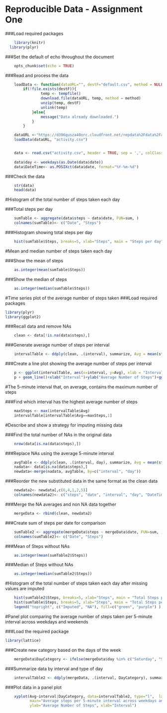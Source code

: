 Reproducible Data - Assignment One
===================================

###Load required packages
```{r}
	library(knitr)
  library(plyr)
```

###Set the default of echo throughout the document
```{r}
	opts_chunk$set(echo = TRUE)
```
###Read and process the data
```{r}
	loadData <- function(dataURL="", destF="default.csv", method = NULL){
  		if(!file.exists(destF)){
           		temp <- tempfile()
            	download.file(dataURL, temp, method = method)
            	unzip(temp, destF)
            	unlink(temp)
        	}else{
            	message("Data already downloaded.")
        	}
		}

	dataURL <-"https://d396qusza40orc.cloudfront.net/repdata%2Fdata%2Factivity.zip"
	loadData(dataURL, "activity.csv")


	data <- read.csv("activity.csv", header = TRUE, sep = ',', colClasses = c("numeric", "character",
                                                                          "integer"))
	data$day <- weekdays(as.Date(data$date))
	data$DateTime<- as.POSIXct(data$date, format="%Y-%m-%d")
```
###Check the data
```{r}
	str(data)
	head(data)
```

#Histogram of the total number of steps taken each day

###Total steps per day
```{r}
	sumTable <- aggregate(data$steps ~ data$date, FUN=sum, )
	colnames(sumTable)<- c("Date", "Steps")
```
###Histogram showing total steps per day
```{r}
	hist(sumTable$Steps, breaks=5, xlab="Steps", main = "Steps per day", col="yellow")
```

#Mean and median number of steps taken each day

###Show the mean of steps
```{r}	
	as.integer(mean(sumTable$Steps))
```
###Show the median of steps
```{r}
	as.integer(median(sumTable$Steps))
```

#Time series plot of the average number of steps taken
###Load required packages
```{r}
library(plyr)
library(ggplot2)
```
###Recall data and remove NAs
```{r}	
	clean <- data[!is.na(data$steps),]
```
###Generate average number of steps per interval
```{r}
	intervalTable <- ddply(clean, .(interval), summarize, Avg = mean(steps))
``` 
###Create a line plot showing the average number of steps per interval
```{r}
	p <- ggplot(intervalTable, aes(x=interval, y=Avg), xlab = "Interval", ylab="Average Number of Steps")
	p + geom_line()+xlab("Interval")+ylab("Average Number of Steps")+ggtitle("Average Number of Steps per interval")
```

#The 5-minute interval that, on average, contains the maximum number of steps

###Find which interval has the highest average number of steps
```{r}
	maxSteps <- max(intervalTable$Avg)
	intervalTable[intervalTable$Avg==maxSteps,1]
```

#Describe and show a strategy for imputing missing data

###Find the total number of NAs in the original data
```{r}
	nrow(data[is.na(data$steps),])
```
###Replace NAs using the average 5-minute interval
```{r}
	avgTable <- ddply(clean, .(interval, day), summarize, Avg = mean(steps))
	nadata<- data[is.na(data$steps),]
	newdata<-merge(nadata, avgTable, by=c("interval", "day"))
```
###Reorder the new substituted data in the same format as the clean data
```{r}
	newdata2<- newdata[,c(6,4,1,2,5)]
	colnames(newdata2)<- c("steps", "date", "interval", "day", "DateTime")
```
###Merge the NA averages and non NA data together
```{r}	
	mergeData <- rbind(clean, newdata2)
```
###Create sum of steps per date for comparison
```{r}	
	sumTable2 <- aggregate(mergeData$steps ~ mergeData$date, FUN=sum, )
	colnames(sumTable2)<- c("Date", "Steps")
```
###Mean of Steps without NAs
```{r}	
	as.integer(mean(sumTable2$Steps))
```
###Median of Steps without NAs
```{r}
	as.integer(median(sumTable2$Steps))
```
#Histogram of the total number of steps taken each day after missing values are imputed
```{r}	
	hist(sumTable2$Steps, breaks=5, xlab="Steps", main = "Total Steps per Day", col="green")
	hist(sumTable$Steps, breaks=5, xlab="Steps", main = "Total Steps per Day", col="purple", add=T)
	legend("topright", c("Imputed", "NA"), fill=c("green", "purple") )
```

#Panel plot comparing the average number of steps taken per 5-minute interval across weekdays and weekends

###Load the required package
```{r}
library(lattice) 
```
###Create new category based on the days of the week
```{r}
	mergeData$DayCategory <- ifelse(mergeData$day %in% c("Saturday", "Sunday"), "Weekend", "Weekday")
```

###Summarize data by interval and type of day
```{r}
	intervalTable2 <- ddply(mergeData, .(interval, DayCategory), summarize, Avg = mean(steps))
```
###Plot data in a panel plot
```{r}	
	xyplot(Avg~interval|DayCategory, data=intervalTable2, type="l",  layout = c(1,2),
	       main="Average steps per 5-minute interval across weekdays and weekends",
	       ylab="Average Number of Steps", xlab="Interval")
```
